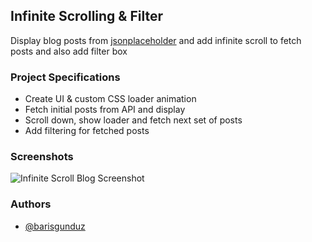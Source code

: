 ## Infinite Scrolling & Filter

Display blog posts from [jsonplaceholder](https://jsonplaceholder.typicode.com) and add infinite scroll to fetch posts and also add filter box

### Project Specifications

- Create UI & custom CSS loader animation
- Fetch initial posts from API and display
- Scroll down, show loader and fetch next set of posts
- Add filtering for fetched posts

### Screenshots


![Infinite Scroll Blog Screenshot](/img/infinite-scroll-blog.png)

### Authors

- [@barisgunduz](https://www.github.com/barisgunduz)

